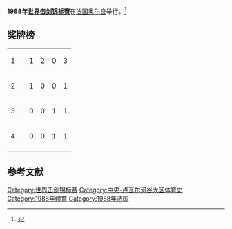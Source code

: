 '''1988年[[世界击剑锦标赛|世界击剑锦标赛]]'''在[[法国|法国]][[奥尔良|奥尔良]]举行。<ref>{{Cite book|edition=1st ed|chapter=By the sword : a history of gladiators, musketeers, samurai, swashbucklers, and Olympic champions|url=https://www.worldcat.org/oclc/49626106|publisher=Random House|date=2002|location=New York|isbn=0-375-50417-6|oclc=49626106|first=Richard|last=Cohen|title=By the Sword}}</ref>

== 奖牌榜 ==
{| {{RankedMedalTable}}
|-
| 1 ||align=left| {{FRA}} || 1 || 2 || 0 || 3
|-
| 2 ||align=left| {{FRG}} || 1 || 0 || 0 || 1
|-
| 3 ||align=left| {{ITA}} || 0 || 0 || 1 || 1
|-
| 4 ||align=left| {{SWE}} || 0 || 0 || 1 || 1
|-
|}

== 参考文献 ==
<references />
{{世界击剑锦标赛}}

[[Category:世界击剑锦标赛|Category:世界击剑锦标赛]]
[[Category:中央-卢瓦尔河谷大区体育史|Category:中央-卢瓦尔河谷大区体育史]]
[[Category:1988年體育|Category:1988年體育]]
[[Category:1988年法国|Category:1988年法国]]